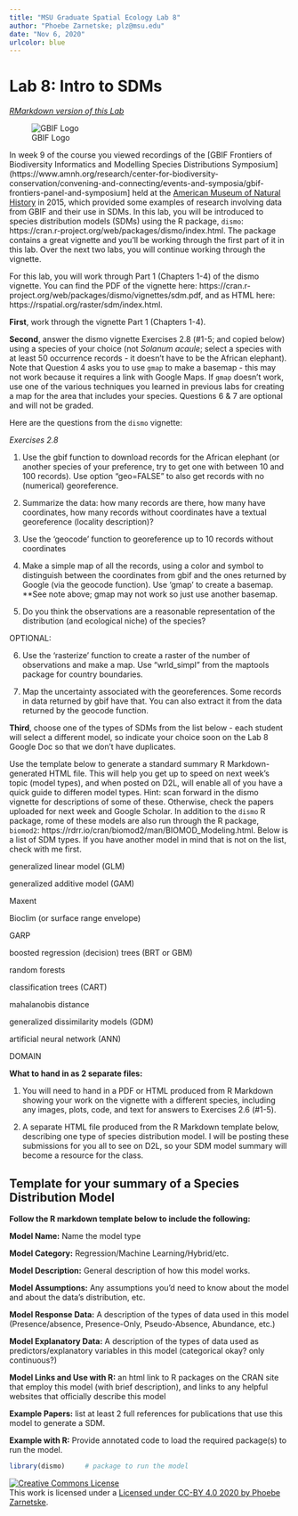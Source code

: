 ```yaml
---
title: "MSU Graduate Spatial Ecology Lab 8"
author: "Phoebe Zarnetske; plz@msu.edu"
date: "Nov 6, 2020"
urlcolor: blue
---
```


# Lab 8: Intro to SDMs

*[RMarkdown version of this Lab](lab8_sdm1.Rmd)*

![GBIF Logo](https://images.ctfassets.net/uo17ejk9rkwj/6RdPjbIsHs24Z4oKfyyfnN/ad54c59569946f61fd14c881a0a6b0fe/GBIF-2015-full-stacked.png)

In week 9 of the course you viewed recordings of the [GBIF Frontiers of Biodiversity Informatics and Modelling Species Distributions Symposium](https://www.amnh.org/research/center-for-biodiversity-conservation/convening-and-connecting/events-and-symposia/gbif-frontiers-panel-and-symposium] held at the [American Museum of Natural History](https://www.amnh.org/) in 2015, which provided some examples of research involving data from GBIF and their use in SDMs. In this lab, you will be introduced to species distribution models (SDMs) using the R package, `dismo`: https://cran.r-project.org/web/packages/dismo/index.html. The package contains a great vignette and you'll be working through the first part of it in this lab. Over the next two labs, you will continue working through the vignette.   

For this lab, you will work through Part 1 (Chapters 1-4) of the dismo vignette. You can find the PDF of the vignette here: https://cran.r-project.org/web/packages/dismo/vignettes/sdm.pdf, and as HTML here: https://rspatial.org/raster/sdm/index.html.

**First**, work through the vignette Part 1 (Chapters 1-4). 

**Second**, answer the dismo vignette Exercises 2.8 (#1-5; and copied below) using a species of your choice (not *Solanum acaule*; select a species with at least 50 occurrence records - it doesn't have to be the African elephant). Note that Question 4 asks you to use `gmap` to make a basemap - this may not work because it requires a link with Google Maps. If `gmap` doesn't work, use one of the various techniques you learned in previous labs for creating a map for the area that includes your species. Questions 6 & 7 are optional and will not be graded. 

Here are the questions from the `dismo` vignette:

*Exercises 2.8*

1. Use the gbif function to download records for the African elephant (or another species of your preference, try to get one with between 10 and 100 records). Use option “geo=FALSE” to also get records with no (numerical) georeference.

2. Summarize the data: how many records are there, how many have coordinates, how many records without coordinates have a textual georeference (locality description)?

3. Use the ‘geocode’ function to georeference up to 10 records without coordinates

4. Make a simple map of all the records, using a color and symbol to distinguish between the coordinates from gbif and the ones returned by Google (via the geocode function). Use ‘gmap’ to create a basemap. **See note above; gmap may not work so just use another basemap.

5. Do you think the observations are a reasonable representation of the distribution (and ecological niche) of the species?

OPTIONAL:

6. Use the ‘rasterize’ function to create a raster of the number of observations and make a map. Use “wrld_simpl” from the maptools package for country boundaries.

7. Map the uncertainty associated with the georeferences. Some records in data returned by gbif have that. You can also extract it from the data returned by the geocode function.

**Third**, choose one of the types of SDMs from the list below - each student will select a different model, so indicate your choice soon on the Lab 8 Google Doc so that we don't have duplicates. 

Use the template below to generate a standard summary R Markdown-generated HTML file. This will help you get up to speed on next week's topic (model types), and when posted on D2L, will enable all of you have a quick guide to differen model types. Hint: scan forward in the dismo vignette for descriptions of some of these. Otherwise, check the papers uploaded for next week and Google Scholar. In addition to the `dismo` R package, rome of these models are also run through the R package, `biomod2`: https://rdrr.io/cran/biomod2/man/BIOMOD_Modeling.html. Below is a list of SDM types. If you have another model in mind that is not on the list, check with me first. 

generalized linear model (GLM)

generalized additive model (GAM)

Maxent

Bioclim (or surface range envelope)

GARP

boosted regression (decision) trees (BRT or GBM)

random forests

classification trees (CART)

mahalanobis distance

generalized dissimilarity models (GDM)

artificial neural network (ANN)

DOMAIN


**What to hand in as 2 separate files:**

(1) You will need to hand in a PDF or HTML produced from R Markdown showing your work on the vignette with a different species, including any images, plots, code, and text for answers to Exercises 2.6 (#1-5). 

(2) A separate HTML file produced from the R Markdown template below, describing one type of species distribution model. I will be posting these submissions for you all to see on D2L, so your SDM model summary will become a resource for the class.


## Template for your summary of a Species Distribution Model 

**Follow the R markdown template below to include the following:** 

**Model Name:** Name the model type

**Model Category:** Regression/Machine Learning/Hybrid/etc.

**Model Description:** General description of how this model works. 

**Model Assumptions:** Any assumptions you'd need to know about the model and about the data's distribution, etc.

**Model Response Data:** A description of the types of data used in this model (Presence/absence, Presence-Only, Pseudo-Absence, Abundance, etc.)

**Model Explanatory Data:** A description of the types of data used as predictors/explanatory variables in this model (categorical okay? only continuous?)

**Model Links and Use with R:** an html link to R packages on the CRAN site that employ this model (with brief description), and links to any helpful websites that officially describe this model

**Example Papers:** list at least 2 full references for publications that use this model to generate a SDM.

**Example with R:** Provide annotated code to load the required package(s) to run the model. 

```r
library(dismo)     # package to run the model
```




<a rel="license" href="http://creativecommons.org/licenses/by/4.0/"><img alt="Creative Commons License" style="border-width:0" src="https://i.creativecommons.org/l/by/4.0/88x31.png" /></a><br />This work is licensed under a <a rel="license" href="http://creativecommons.org/licenses/by/4.0/">Licensed under CC-BY 4.0 2020 by Phoebe Zarnetske</a>.

